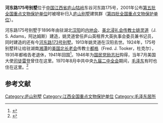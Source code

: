{{文物保护单位
| 级别 = 全国
| 图片 = 
| 名称 = [[庐山会议旧址|庐山会议旧址]]及[[庐山别墅|庐山别墅]]建筑群<br /><small>河东路175号别墅</small>
| 编号 = 4-219
| 分类 = 近现代重要史迹及代表性建筑
| 时代 = 1902-1937年
| 所在 = [[江西省|江西省]][[九江市|九江市]]
| 登录 = 2001年6月25日
}}
'''河东路175号别墅'''位于[[中国|中国]][[江西省|江西省]][[庐山|庐山]][[牯岭|牯岭]]东谷河东路175号，2001年公布[[第五批全国重点文物保护单位|第五批全国重点文物保护单位]]时被增补归入[[庐山别墅|庐山别墅]]建筑群（[[第四批全国重点文物保护单位|第四批全国重点文物保护单位]]）。

河东路175号别墅于1896年由驻湖北[[汉阳|汉阳]]的[[内地会|内地会]]、[[美北浸礼会|美北浸礼会]][[传教士|传教士]][[姚灵道|姚灵道]]（J. S. Adams，阿达姆斯）建造，姚灵道曾任庐山英租界大英执事会委员兼书记员，同时建造的还有今[[河东路173号别墅|河东路173号别墅]]。1913年姚灵道在汉阳去世。1924年，175号别墅转让给驻湖南[[湘潭|湘潭]]的[[美国|美国]][[北长老会|北长老会]]传教士[[都格|都格]]（Fred. J. Tooker，杜克尔），1935年都格告老退休，1941年回国<ref>{{Cite book |title=基督教传行中国纪年|author=黄光域|publisher=广西师范大学出版社|year=2017年|pages=818页|isbn=978-7-5495-9740-6}}</ref>。1946年为[[国民党|国民党]][[励志社|励志社]]购得，当年7月美国大使[[司徒雷登|司徒雷登]]曾住在这里。1970年8月中共中央[[九届二中全会|九届二中全会]]期间，[[毛泽东|毛泽东]]有时也住在这里。<ref>{{Cite book |title=庐山旅游全书 |author=方国权, 苏茂, 方淳 |publisher=江西美术出版社 |year=2004 |pages=154-155 |isbn=7-80690-400-X}}</ref>

==参考文献==
{{reflist}}

{{江西全国重点文物保护单位}}
{{DEFAULTSORT:H}}
[[Category:庐山别墅|Category:庐山别墅]]
[[Category:江西全国重点文物保护单位|Category:江西全国重点文物保护单位]]
[[Category:毛泽东居所|Category:毛泽东居所]]